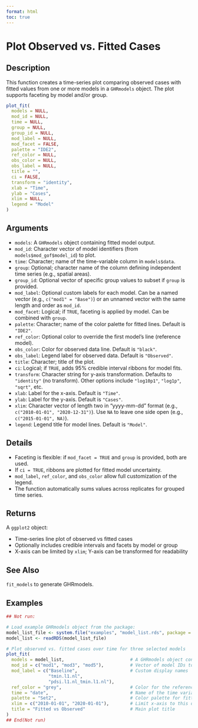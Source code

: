 ```yaml
---
format: html
toc: true
---
```


# Plot Observed vs. Fitted Cases

## Description

This function creates a time-series plot comparing observed cases with fitted values from one or more models in a `GHRmodels` object. The plot supports faceting by model and/or group.

```r
plot_fit(
  models = NULL,
  mod_id = NULL,
  time = NULL,
  group = NULL,
  group_id = NULL,
  mod_label = NULL,
  mod_facet = FALSE,
  palette = "IDE2",
  ref_color = NULL,
  obs_color = NULL,
  obs_label = NULL,
  title = "",
  ci = FALSE,
  transform = "identity",
  xlab = "Time",
  ylab = "Cases",
  xlim = NULL,
  legend = "Model"
)
```

## Arguments

- `models`: A `GHRmodels` object containing fitted model output.
- `mod_id`: Character vector of model identifiers (from `models$mod_gof$model_id`) to plot.
- `time`: Character; name of the time-variable column in `models$data`.
- `group`: Optional; character name of the column defining independent time series (e.g., spatial areas).
- `group_id`: Optional vector of specific group values to subset if `group` is provided.
- `mod_label`: Optional custom labels for each model. Can be a named vector (e.g., `c("mod1" = "Base")`) or an unnamed vector with the same length and order as `mod_id`.
- `mod_facet`: Logical; if `TRUE`, faceting is applied by model. Can be combined with `group`.
- `palette`: Character; name of the color palette for fitted lines. Default is `"IDE2"`.
- `ref_color`: Optional color to override the first model's line (reference model).
- `obs_color`: Color for observed data line. Default is `"black"`.
- `obs_label`: Legend label for observed data. Default is `"Observed"`.
- `title`: Character; title of the plot.
- `ci`: Logical; if `TRUE`, adds 95% credible interval ribbons for model fits.
- `transform`: Character string for y-axis transformation. Defaults to `"identity"` (no transform). Other options include `"log10p1"`, `"log1p"`, `"sqrt"`, etc.
- `xlab`: Label for the x-axis. Default is `"Time"`.
- `ylab`: Label for the y-axis. Default is `"Cases"`.
- `xlim`: Character vector of length two in "yyyy-mm-dd" format (e.g., `c("2010-01-01", "2020-12-31")`). Use `NA` to leave one side open (e.g., `c("2015-01-01", NA)`).
- `legend`: Legend title for model lines. Default is `"Model"`.

## Details

 * Faceting is flexible: if `mod_facet = TRUE` and `group` is provided, both are used.
 * If `ci = TRUE`, ribbons are plotted for fitted model uncertainty.
 * `mod_label`, `ref_color`, and `obs_color` allow full customization of the legend.
 * The function automatically sums values across replicates for grouped time series.

## Returns

A `ggplot2` object:

 * Time-series line plot of observed vs fitted cases
 * Optionally includes credible intervals and facets by model or group
 * X-axis can be limited by `xlim`; Y-axis can be transformed for readability

## See Also

`fit_models` to generate GHRmodels.

## Examples

```r
## Not run:

# Load example GHRmodels object from the package: 
model_list_file <- system.file("examples", "model_list.rds", package = "GHRmodel")
model_list <- readRDS(model_list_file)

# Plot observed vs. fitted cases over time for three selected models
plot_fit(
  models = model_list,                         # A GHRmodels object containing the fitted models
  mod_id = c("mod1", "mod3", "mod5"),          # Vector of model IDs to plot
  mod_label = c("Baseline",                    # Custom display names 
                "tmin.l1.nl",                  
                "pdsi.l1.nl_tmin.l1.nl"),            
  ref_color = "grey",                          # Color for the reference model 
  time = "date",                               # Name of the time variable 
  palette = "Set2",                            # Color palette for fitted lines
  xlim = c("2010-01-01", "2020-01-01"),        # Limit x-axis to this date range
  title = "Fitted vs Observed"                 # Main plot title
)  
## End(Not run)
```
